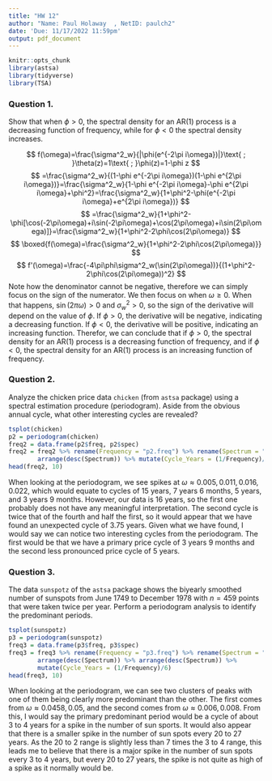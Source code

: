 ```yaml
---
title: "HW 12"
author: "Name: Paul Holaway  , NetID: paulch2"
date: 'Due: 11/17/2022 11:59pm'
output: pdf_document
---
```



```r
knitr::opts_chunk
library(astsa)
library(tidyverse)
library(TSA)
```


### Question 1.


Show that when $\phi>0$, the spectral density for an AR(1) process is a decreasing function of frequency, while for $\phi<0$ the spectral density increases.

$$
f(\omega)=\frac{\sigma^2_w}{|\phi(e^{-2\pi i\omega})|}\text{ ; }\theta(z)=1\text{ ; }\phi(z)=1-\phi z
$$
$$
=\frac{\sigma^2_w}{(1-\phi e^{-2\pi i\omega})(1-\phi e^{2\pi i\omega})}=\frac{\sigma^2_w}{1-\phi e^{-2\pi i\omega}-\phi e^{2\pi i\omega}+\phi^2}=\frac{\sigma^2_w}{1+\phi^2-\phi(e^{-2\pi i\omega}+e^{2\pi i\omega})}
$$
$$
=\frac{\sigma^2_w}{1+\phi^2-\phi[\cos(-2\pi\omega)+i\sin(-2\pi\omega)+\cos(2\pi\omega)+i\sin(2\pi\omega)]}=\frac{\sigma^2_w}{1+\phi^2-2\phi\cos(2\pi\omega)}
$$
$$
\boxed{f(\omega)=\frac{\sigma^2_w}{1+\phi^2-2\phi\cos(2\pi\omega)}}
$$
$$
f'(\omega)=\frac{-4\pi\phi\sigma^2_w(\sin(2\pi\omega))}{(1+\phi^2-2\phi\cos(2\pi\omega))^2}
$$
Note how the denominator cannot be negative, therefore we can simply focus on the sign of the numerator. We then focus on when $\omega\ge0$. When that happens, $\sin(2\pi\omega)>0$ and $\sigma^2_w>0$, so the sign of the derivative will depend on the value of $\phi$. If $\phi>0$, the derivative will be negative, indicating a decreasing function. If $\phi<0$, the derivative will be positive, indicating an increasing function. Therefor, we can conclude that if $\phi>0$, the spectral density for an AR(1) process is a decreasing function of frequency, and if $\phi<0$, the spectral density for an AR(1) process is an increasing function of frequency.

\newpage

### Question 2.

Analyze the chicken price data `chicken` (from `astsa` package) using a spectral estimation procedure (periodogram). Aside from the obvious annual cycle, what other interesting cycles are revealed?

```r
tsplot(chicken)
p2 = periodogram(chicken)
freq2 = data.frame(p2$freq, p2$spec)
freq2 = freq2 %>% rename(Frequency = "p2.freq") %>% rename(Spectrum = "p2.spec") %>%
        arrange(desc(Spectrum)) %>% mutate(Cycle_Years = (1/Frequency)/12)
head(freq2, 10)
```
When looking at the periodogram, we see spikes at $\omega\approx0.005,0.011,0.016,0.022$, which would equate to cycles of 15 years, 7 years 6 months, 5 years, and 3 years 9 months. However, our data is 16 years, so the first one probably does not have any meaningful interpretation. The second cycle is twice that of the fourth and half the first, so it would appear that we have found an unexpected cycle of 3.75 years. Given what we have found, I would say we can notice two interesting cycles from the periodogram. The first would be that we have a primary price cycle of 3 years 9 months and the second less pronounced price cycle of 5 years. 

### Question 3. 

The data `sunspotz` of the `astsa` package shows the biyearly smoothed number of sunspots from June 1749 to December 1978 with $n=459$ points that were taken twice per year. Perform a periodogram analysis to identify the predominant periods.

```r
tsplot(sunspotz)
p3 = periodogram(sunspotz)
freq3 = data.frame(p3$freq, p3$spec)
freq3 = freq3 %>% rename(Frequency = "p3.freq") %>% rename(Spectrum = "p3.spec") %>%
        arrange(desc(Spectrum)) %>% arrange(desc(Spectrum)) %>% 
        mutate(Cycle_Years = (1/Frequency)/6)
head(freq3, 10)
```

When looking at the periodogram, we can see two clusters of peaks with one of them being clearly more predominant than the other. The first comes from $\omega\approx0.0458,0.05$, and the second comes from $\omega\approx0.006,0.008$. From this, I would say the primary predominant period would be a cycle of about 3 to 4 years for a spike in the number of sun sports. It would also appear that there is a smaller spike in the number of sun spots every 20 to 27 years. As the 20 to 2 range is slightly less than 7 times the 3 to 4 range, this leads me to believe that there is a major spike in the number of sun spots every 3 to 4 years, but every 20 to 27 years, the spike is not quite as high of a spike as it normally would be.
